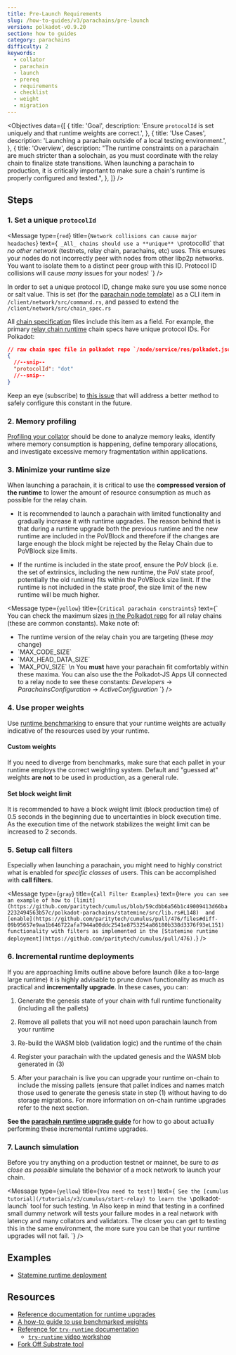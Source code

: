 ```yaml
---
title: Pre-Launch Requirements
slug: /how-to-guides/v3/parachains/pre-launch
version: polkadot-v0.9.20
section: how to guides
category: parachains
difficulty: 2
keywords:
  - collator
  - parachain
  - launch
  - prereq
  - requirements
  - checklist
  - weight
  - migration
---
```


<Objectives
  data={[
    {
      title: 'Goal',
      description:
        'Ensure `protocolId` is set uniquely and that runtime weights are correct.',
    },
    {
      title: 'Use Cases',
      description:
        'Launching a parachain outside of a local testing environment.',
    },
    {
      title: 'Overview',
      description:
        "The runtime constraints on a parachain are much stricter than a solochain, as you must coordinate with the relay chain to finalize state transitions. When launching a parachain to production, it is critically important to make sure a chain's runtime is properly configured and tested.",
    },
  ]}
/>

## Steps

### 1. Set a unique `protocolId`

<Message
  type={`red`}
  title={`Network collisions can cause major headaches`}
  text={`
_All_ chains should use a **unique** \`protocolId\` that _no other network_ (testnets, relay chain,
parachains, etc) uses. This ensures your nodes do not incorrectly peer with
nodes from other libp2p networks. You want to isolate them to a distinct peer group with this ID.
Protocol ID collisions will cause _many_ issues for your nodes!
`}
/>

In order to set a unique protocol ID, change make sure you use some nonce or salt value. This is set
(for the [parachain node template](https://github.com/substrate-developer-hub/substrate-parachain-template/))
as a CLI item in `/client/network/src/command.rs`, and passed to extend the `/client/network/src/chain_spec.rs`

All [chain specification](/v3/runtime/chain-specs) files include this item as a field. For example,
the primary [relay chain
runtime](https://github.com/paritytech/polkadot/tree/master/node/service/res)
chain specs have unique protocol IDs. For Polkadot:

```json
// raw chain spec file in polkadot repo `/node/service/res/polkadot.json`
{
  //--snip--
  "protocolId": "dot"
  //--snip--
}
```

Keep an eye (subscribe)
to [this issue](https://github.com/paritytech/substrate/issues/7746)
that will address a better method to safely configure this constant in the future.

### 2. Memory profiling

[Profiling your collator](/v3/tools/memory-profiling) should be done to analyze memory leaks,
identify where memory consumption is happening, define temporary allocations, and investigate
excessive memory fragmentation within applications.

### 3. Minimize your runtime size

When launching a parachain, it is critical to use the **compressed version of the runtime** to lower
the amount of resource consumption as much as possible for the relay chain.

- It is recommended to launch a parachain with limited functionality and gradually increase it with
  runtime upgrades. The reason behind that is that during a runtime upgrade both the previous runtime
  and the new runtime are included in the PoVBlock and therefore if the changes are large enough the
  block might be rejected by the Relay Chain due to PoVBlock size limits.

- If the runtime is included in the state proof, ensure the PoV block (i.e. the set of extrinsics,
  including the new runtime, the PoV state proof, potentially the old runtime) fits within the
  PoVBlock size limit. If the runtime is not included in the state proof, the size limit of the new
  runtime will be much higher.

<Message
  type={`yellow`}
  title={`Critical parachain constraints`}
  text={`
You can check the maximum sizes [in the Polkadot
repo](https://github.com/paritytech/polkadot/blob/master/primitives/src/v1/mod.rs#L247-L253)
for all relay chains (these are common constants). Make note of:
- The runtime version of the relay chain you are targeting (these _may_ change)
- \`MAX_CODE_SIZE\`
- \`MAX_HEAD_DATA_SIZE\`
- \`MAX_POV_SIZE\`
\n
You **must** have your parachain fit comfortably within these maxima.
You can also use the the Polkadot-JS Apps UI connected to a relay node to see these
constants: _Developers_ -> _ParachainsConfiguration_ -> _ActiveConfiguration_
  `}
/>

### 4. Use proper weights

Use [runtime benchmarking](/v3/runtime/benchmarking) to ensure that your runtime weights are
actually indicative of the resources used by your runtime.

#### Custom weights

If you need to diverge from benchmarks, make sure that each pallet in your runtime employs the
correct weighting system. Default and "guessed at" weights **are not** to be used in production, as
a general rule.

#### Set block weight limit

It is recommended to have a block weight limit (block production time) of 0.5 seconds in the
beginning due to uncertainties in block execution time. As the execution time of the network
stabilizes the weight limit can be increased to 2 seconds.

### 5. Setup call filters

Especially when launching a parachain, you might need to highly constrict what is enabled for
_specific classes_ of users. This can be accomplished with **call filters**.

<Message
  type={`gray`}
  title={`Call Filter Examples`}
  text={`
Here you can see an example of how to
[limit](https://github.com/paritytech/cumulus/blob/59cdbb6a56b1c49009413d66ba2232494563b57c/polkadot-parachains/statemine/src/lib.rs#L148) 
and [enable](https://github.com/paritytech/cumulus/pull/476/files#diff-09b95657e9aa1b646722afa7944a00ddc2541e8753254a86180b338d3376f93eL151) 
functionality with filters as implemented in
the [Statemine runtime deployment](https://github.com/paritytech/cumulus/pull/476).
`}
/>

### 6. Incremental runtime deployments

If you are approaching limits outline above before launch (like a too-large large runtime) it is
highly advisable to prune down functionality as much as practical and **incrementally upgrade**.
In these cases, you can:

1. Generate the genesis state of your chain with full runtime functionality (including all the pallets)

2. Remove all pallets that you will not need upon parachain launch from your runtime

3. Re-build the WASM blob (validation logic) and the runtime of the chain

4. Register your parachain with the updated genesis and the WASM blob generated in (3)

5. After your parachain is live you can upgrade your runtime on-chain to include the missing pallets
   (ensure that pallet indices and names match those used to generate the genesis state in step (1)
   without having to do storage migrations. For more information on on-chain runtime upgrades refer to
   the next section.

**See the [parachain runtime upgrade guide](/how-to-guides/v3/parachains/runtime-upgrades)** for how
to go about actually performing these incremental runtime upgrades.

### 7. Launch simulation

Before you try anything on a production testnet or mainnet, be sure to _as close as possible_
simulate the behavior of a mock network to launch your chain.

<Message
  type={`yellow`}
  title={`You need to test!`}
  text={`
See the [cumulus tutorial](/tutorials/v3/cumulus/start-relay) to learn the \`polkadot-launch\` tool
for such testing.
\n
Also keep in mind that testing in a confined small dummy network will tests your failure modes in a
real network with latency and many collators and validators. The closer you can get to testing this
in the same environment, the more sure you can be that your runtime upgrades will not fail.
`}
/>

## Examples

- [Statemine runtime deployment](https://github.com/paritytech/cumulus/pull/476)

## Resources

- [Reference documentation for runtime upgrades](/v3/runtime/upgrades)
- [A how-to guide to use benchmarked weights](/how-to-guides/v3/weights/use-benchmark-weights)
- [Reference for `try-runtime` documentation](/v3/tools/try-runtime)
  - [`try-runtime` video workshop](https://www.crowdcast.io/e/substrate-seminar/41)
- [Fork Off Substrate tool](https://github.com/maxsam4/fork-off-substrate)
